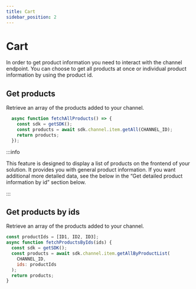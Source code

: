 ```yaml
---
title: Cart
sidebar_position: 2
---
```


# Cart

In order to get product information you need to interact with the channel
endpoint. You can choose to get all products at once or individual product
information by using the product id.

## Get products

Retrieve an array of the products added to your channel.

```js
  async function fetchAllProducts() => {
    const sdk = getSDK();
    const products = await sdk.channel.item.getAll(CHANNEL_ID);
    return products;
  });
```

:::info

This feature is designed to display a list of products on the frontend of your
solution. It provides you with general product information. If you want
additional more detailed data, see the below in the “Get detailed product
information by id” section below.

:::

## Get products by ids

Retrieve an array of the products added to your channel.

```js
const productIds = [ID1, ID2, ID3];
async function fetchProductsByIds(ids) {
  const sdk = getSDK();
  const products = await sdk.channel.item.getAllByProductList(
    CHANNEL_ID,
    ids: productIds
  );
  return products;
}
```
